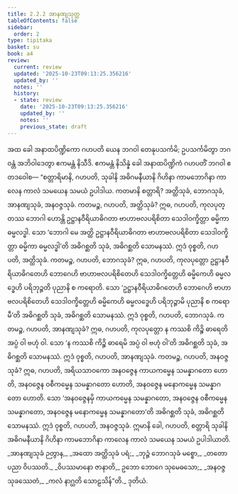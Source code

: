 ```yaml
---
title: 2.2.2 အာနဏျသုတ္တ
tableOfContents: false
sidebar:
  order: 2
type: tipitaka
basket: su
book: a4
review:
  current: review
  updated: '2025-10-23T09:13:25.356216'
  updated_by: ''
  notes: ''
  history:
  - state: review
    date: '2025-10-23T09:13:25.356216'
    updated_by: ''
    notes: ''
    previous_state: draft
---
```



<ReviewStatus review={frontmatter.review} showDetails={true} />

<HypothesisAnnotation frontmatter={frontmatter} />

<DynamicBreadcrumb />

<Division number="62" book="a4" e="ch" v="15" p="380">

<Paragraph number="460" book="a4">
အထ ခေါ အနာထပိဏ္ဍိကော ဂဟပတိ ယေန ဘဂဝါ တေနုပသင်္ကမိ; ဥပသင်္ကမိတွာ ဘဂဝန္တံ အဘိဝါဒေတွာ ဧကမန္တံ နိသီဒိ. ဧကမန္တံ နိသိန္နံ ခေါ အနာထပိဏ္ဍိကံ ဂဟပတိံ ဘဂဝါ ဧတဒဝေါစ—
</Paragraph>

<Paragraph number="461" book="a4">
“စတ္တာရိမာနိ, ဂဟပတိ, သုခါနိ အဓိဂမနီယာနိ ဂိဟိနာ ကာမဘောဂိနာ ကာလေန ကာလံ သမယေန သမယံ ဥပါဒါယ. ကတမာနိ စတ္တာရိ? အတ္ထိသုခံ, ဘောဂသုခံ, အာနဏျသုခံ, အနဝဇ္ဇသုခံ.
</Paragraph>

<Paragraph number="462" book="a4">
ကတမဉ္စ, ဂဟပတိ, အတ္ထိသုခံ? ဣဓ, ဂဟပတိ, ကုလပုတ္တဿ ဘောဂါ ဟောန္တိ ဥဋ္ဌာနဝီရိယာဓိဂတာ ဗာဟာဗလပရိစိတာ သေဒါဝက္ခိတ္တာ ဓမ္မိကာ ဓမ္မလဒ္ဓါ. သော ‘ဘောဂါ မေ အတ္ထိ ဥဋ္ဌာနဝီရိယာဓိဂတာ ဗာဟာဗလပရိစိတာ သေဒါဝက္ခိတ္တာ ဓမ္မိကာ ဓမ္မလဒ္ဓါ’တိ အဓိဂစ္ဆတိ သုခံ, အဓိဂစ္ဆတိ သောမနဿံ. ဣဒံ ဝုစ္စတိ, ဂဟပတိ, အတ္ထိသုခံ.
</Paragraph>

<Paragraph number="463" book="a4">
ကတမဉ္စ, ဂဟပတိ, ဘောဂသုခံ? ဣဓ, ဂဟပတိ, ကုလပုတ္တော ဥဋ္ဌာနဝီရိယာဓိဂတေဟိ ဘောဂေဟိ ဗာဟာဗလပရိစိတေဟိ သေဒါဝက္ခိတ္တေဟိ ဓမ္မိကေဟိ ဓမ္မလဒ္ဓေဟိ ပရိဘုဉ္ဇတိ ပုညာနိ စ ကရောတိ. သော ‘ဥဋ္ဌာနဝီရိယာဓိဂတေဟိ ဘောဂေဟိ ဗာဟာဗလပရိစိတေဟိ သေဒါဝက္ခိတ္တေဟိ ဓမ္မိကေဟိ ဓမ္မလဒ္ဓေဟိ ပရိဘုဉ္ဇာမိ ပုညာနိ စ ကရောမီ’တိ အဓိဂစ္ဆတိ သုခံ, အဓိဂစ္ဆတိ သောမနဿံ. ဣဒံ ဝုစ္စတိ, ဂဟပတိ, ဘောဂသုခံ.
</Paragraph>

<Paragraph number="464" book="a4">
ကတမဉ္စ, ဂဟပတိ, အာနဏျသုခံ? ဣဓ, ဂဟပတိ, ကုလပုတ္တော န ကဿစိ ကိဉ္စိ ဓာရေတိ အပ္ပံ ဝါ ဗဟုံ ဝါ. သော ‘န ကဿစိ ကိဉ္စိ ဓာရေမိ အပ္ပံ ဝါ ဗဟုံ ဝါ’တိ အဓိဂစ္ဆတိ သုခံ, အဓိဂစ္ဆတိ သောမနဿံ. ဣဒံ ဝုစ္စတိ, ဂဟပတိ, အာနဏျသုခံ.
</Paragraph>

<Paragraph number="465" book="a4">
ကတမဉ္စ, ဂဟပတိ, အနဝဇ္ဇသုခံ? ဣဓ, ဂဟပတိ, အရိယသာဝကော အနဝဇ္ဇေန ကာယကမ္မေန သမန္နာဂတော ဟောတိ, အနဝဇ္ဇေန ဝစီကမ္မေန သမန္နာဂတော ဟောတိ, အနဝဇ္ဇေန မနောကမ္မေန သမန္နာဂတော ဟောတိ. သော ‘အနဝဇ္ဇေနမှိ ကာယကမ္မေန သမန္နာဂတော, အနဝဇ္ဇေန ဝစီကမ္မေန သမန္နာဂတော, အနဝဇ္ဇေန မနောကမ္မေန သမန္နာဂတော’တိ အဓိဂစ္ဆတိ သုခံ, အဓိဂစ္ဆတိ သောမနဿံ. ဣဒံ ဝုစ္စတိ, ဂဟပတိ, အနဝဇ္ဇသုခံ. ဣမာနိ ခေါ, ဂဟပတိ, စတ္တာရိ သုခါနိ အဓိဂမနီယာနိ ဂိဟိနာ ကာမဘောဂိနာ ကာလေန ကာလံ သမယေန သမယံ ဥပါဒါယာတိ.
</Paragraph>

<Paragraph number="466" type="verses" book="a4">
_အာနဏျသုခံ ဉတွာန,_  
_အထော အတ္ထိသုခံ ပရံ;_  
_ဘုဉ္ဇံ ဘောဂသုခံ မစ္စော,_  
_တတော ပညာ ဝိပဿတိ._  

</Paragraph>

<Paragraph number="467" type="verses" book="a4">
_ဝိပဿမာနော ဇာနာတိ,_  
ဥဘော ဘောဂေ သုမေဓသော;_  
_အနဝဇ္ဇသုခဿေတံ,_  
_ကလံ နာဂ္ဃတိ သောဠသိန်”တိ._  


</Paragraph>
</Division>

<Paragraph number="468" type="center" book="a4">
ဒုတိယံ.
</Paragraph>